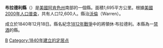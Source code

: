 {{noteTA
|T=zh-hans:布拉德利县 (阿肯色州);zh-hk:布拉德利縣 (阿肯色州);zh-tw:布拉德利郡 (阿肯色州);
}}

{{Otheruses|布拉德利縣|subject=美國阿肯色州的一個縣|other=同名的縣}}
{{Infobox U.S. County|
 county  = 布拉德利縣 |
 state = 阿肯色州 |
 en county  = Bradley County |
 en state = Arkansas |
 seal =  |
 map = Map of Arkansas highlighting Bradley County.svg|
 map size = 225 |
 founded = 1840年12月18日 |
 seat = 沃倫 |
 area = 1,695 [[平方公里|km²]] (654 [[平方英里|mi²]]) |
 area land = 1,685 km² (651 mi²) |
 area water = 10 km² (4 mi²) |
 area percentage = 0.57% |
 census yr = 2000|
 pop = 12,600 |
 density = 7 |
 web =  |
|}}
'''布拉德利縣'''（{{lang-en|Bradley County}}）是[[美國|美國]][[阿肯色州|阿肯色州]]南部的一個縣。面積1,695平方公里。根據[[美國2000年人口普查|美國2000年人口普查]]，共有人口12,600人。縣治[[沃倫_(阿肯色州)|沃倫]]（Warren）。

成立於1840年12月18日。縣名紀念[[1812年戰爭|1812年戰爭]]中的將領休·布拉德利。本縣為一[[禁酒|禁酒]]的縣。
{{Arkansas-stub}}
{{布拉德利縣 (阿肯色州)}}
{{Arkansas}}

{{coord |33|29|39|N|92|08|42|W| display = title |type:adm2nd}}

[[Category:阿肯色州行政區劃|B]]
[[Category:1840年建立的定居点|Category:1840年建立的定居点]]